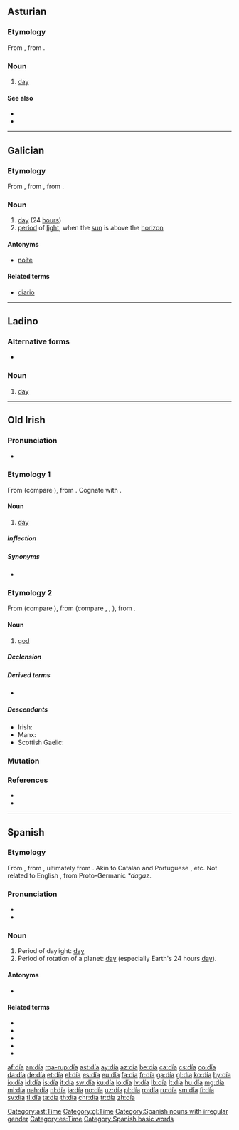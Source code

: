 {{DEFAULTSORT:dia}}
{{also|Appendix:Variations of "dia"}}
==Asturian==

===Etymology===
From {{inh|ast|VL.||*dia}}, from {{inh|ast|la|diēs||day}}.

===Noun===
{{ast-noun|m|díes}}

# [[day]]

====See also====
* {{l|ast|nueche}}
* {{l|ast|xornada}}

[[Category:ast:Time]]

----

==Galician==

===Etymology===
From {{inh|gl|roa-opt|dia}}, from {{inh|gl|VL.||*dia}}, from {{inh|gl|la|diēs||day}}.

===Noun===
{{gl-noun|m}}

# [[day]] (24 [[hour]]s)
# [[period]] of [[light]], when the [[sun]] is above the [[horizon]]

====Antonyms====
* {{sense|period of light}} [[noite]]

====Related terms====
* [[diario]]

[[Category:gl:Time]]

----

==Ladino==

===Alternative forms===
* {{l|lad|diya|sc=Latn}}

===Noun===
{{lad-noun|l|g=m}}

# [[day]]

----

==Old Irish==

===Pronunciation===
* {{IPA|/dʲiːa̯/|lang=sga}}

===Etymology 1===
{{PIE root|sga|dyew}}
From {{inh|sga|cel-pro|*dīyos}} (compare {{cog|cy|dydd}}), from {{inh|sga|ine-pro|*dyew-}}. Cognate with {{cog|la|diēs}}.

====Noun====
{{sga-noun}}<!--gender is probably masculine but as it's only used in fixed expressions it isn't possible to say for sure-->

# [[day]]

=====Inflection=====
{{rfinfl|sga|noun}}

=====Synonyms=====
* {{l|sga|lá}}

===Etymology 2===
{{PIE root|sga|dyew}}
From {{inh|sga|cel-pro|*dēwos}} (compare {{cog|cy|duw}}), from {{inh|sga|ine-pro|*deywós}} (compare {{cog|sa|देव|tr=devá}}, {{cog|la|deus}}, {{cog|ang|Tīw||Germanic god of heroic glory}}), from {{inh|sga|ine-pro|*dyew-||to shine}}.

====Noun====
{{sga-noun|m|dé|dé}}

# [[god]]

=====Declension=====
{{sga-decl-o-masc|gs=dé|ap=deu|dp=déib}}

=====Derived terms=====
* {{l|sga|deacht}}

=====Descendants=====
* Irish: {{l|ga|dia}}
* Manx: {{l|gv|jee}}
* Scottish Gaelic: {{l|gd|dia}}

===Mutation===
{{sga-mutation|d|ía}}

===References===
* {{R:DIL|15847|head=2 día (‘god’)}}
* {{R:DIL|15848|head=3 día (‘day’)}}

----

==Spanish==
{{phrasebook|es}}
===Etymology===
From {{inh|es|VL.||*dia}}, from {{inh|es|la|diēs||day}}, ultimately from {{inh|es|ine-pro|*dyḗws||heaven, sky}}. Akin to Catalan and Portuguese {{m|pt|dia}}, etc. Not related to English {{m|en|day}}, from Proto-Germanic ''*dagaz''.

===Pronunciation===
* {{IPA|/ˈdi.a/|lang=es}}
* {{rhymes|ia|lang=es}}

===Noun===
{{es-noun|m}}

# Period of daylight: [[day]]
# Period of rotation of a planet: [[day]] (especially Earth's 24 hours [[day]]).

====Antonyms====
* {{l|es|noche|g=f}}

====Related terms====
* {{l|es|cotidiano}}
* {{l|es|diario}}
* {{l|es|diurno}}
* {{l|es|mediodía|g=m}}
* {{l|es|buenos días}}

[[Category:Spanish nouns with irregular gender]]
[[Category:es:Time]]
[[Category:Spanish basic words]]

[[af:día]]
[[an:día]]
[[roa-rup:día]]
[[ast:día]]
[[ay:día]]
[[az:día]]
[[be:día]]
[[ca:día]]
[[cs:día]]
[[co:día]]
[[da:día]]
[[de:día]]
[[et:día]]
[[el:día]]
[[es:día]]
[[eu:día]]
[[fa:día]]
[[fr:día]]
[[ga:día]]
[[gl:día]]
[[ko:día]]
[[hy:día]]
[[io:día]]
[[id:día]]
[[is:día]]
[[it:día]]
[[sw:día]]
[[ku:día]]
[[lo:día]]
[[lv:día]]
[[lb:día]]
[[lt:día]]
[[hu:día]]
[[mg:día]]
[[mi:día]]
[[nah:día]]
[[nl:día]]
[[ja:día]]
[[no:día]]
[[uz:día]]
[[pl:día]]
[[ro:día]]
[[ru:día]]
[[sm:día]]
[[fi:día]]
[[sv:día]]
[[tl:día]]
[[ta:día]]
[[th:día]]
[[chr:día]]
[[tr:día]]
[[zh:día]]